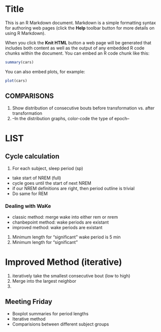 Title
========================================================

This is an R Markdown document. Markdown is a simple formatting syntax for authoring web pages (click the **Help** toolbar button for more details on using R Markdown).

When you click the **Knit HTML** button a web page will be generated that includes both content as well as the output of any embedded R code chunks within the document. You can embed an R code chunk like this:

```r
summary(cars)
```

You can also embed plots, for example:

```r
plot(cars)
```

## COMPARISONS
1. Show distribution of consecutive bouts before transformation vs. after transformation
2. --In the distribution graphs, color-code the type of epoch--


# LIST
## Cycle calculation
1. For each subject, sleep period (sp)
  - take start of NREM (full)
  - cycle goes until the start of next NREM
  - if our NREM definitions are right, then period outline is trivial
  - Do same for REM
  
### Dealing with WaKe
- classic method: merge wake into either rem or nrem
- chanbepoint method: wake periods are existant
- improved method: wake periods are existant

1. Minimum length for "significant" wake period is 5 min
2. Minimum length for "significant" 
  
# Improved Method (iterative)
1. iteratively take the smallest consecutive bout (low to high)
2. Merge into the largest neighbor
3. 


## Meeting Friday
- Boxplot summaries for period lengths
- Iterative method
- Comparisions between different subject groups

